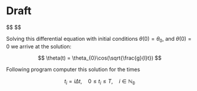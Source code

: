 # Draft

$$
\begin{align*}
&\ddot{\theta} = -\frac{g}{l}\sin(\theta) \quad 
&&\text{(Mechanics of motion)} \\
\Leftrightarrow \quad &\ddot{\theta} + \frac{g}{l}\sin(\theta) = 0 && \\
\Leftrightarrow \quad &\ddot{\theta} + \frac{g}{l}\theta = 0 
&& (\sin{\theta}\approx\theta \text{ for small } \theta) \\

\end{align*}
$$

Solving this differential equation with initial conditions $\theta(0) = \theta_{0}$, and $\dot{\theta}(0) = 0$ we arrive at the solution:

$$
\theta(t) = \theta_{0}\cos(\sqrt{\frac{g}{l}t})
$$

Following program computer this solution for the times 

$$
t_{i} = i\Delta t, \quad 0 \leq t_{i} \leq T, \quad i \in \mathbb{N_{0}}
$$